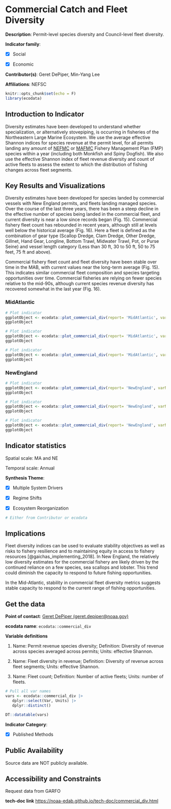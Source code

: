 # Commercial Catch and Fleet Diversity {#commercial_div}

**Description**: Permit-level species diversity and Council-level fleet diversity.

**Indicator family**: 

- [X] Social
- [X] Economic


**Contributor(s)**: Geret DePiper, Min-Yang Lee

**Affiliations**: NEFSC

```{r echo=FALSE}
knitr::opts_chunk$set(echo = F)
library(ecodata)
```
## Introduction to Indicator
Diversity estimates have been developed to understand whether specialization, or alternatively stovepiping, is occurring in fisheries of the Northeastern Large Marine Ecosystem. We use the average effective Shannon indices for species revenue at the permit level, for all permits landing any amount of [NEFMC](https://www.nefmc.org/) or [MAFMC](http://www.mafmc.org/) Fishery Management Plan (FMP) species within a year (including both Monkfish and Spiny Dogfish). We also use the effective Shannon index of fleet revenue diversity and count of active fleets to assess the extent to which the distribution of fishing changes across fleet segments.

## Key Results and Visualizations
Diversity estimates have been developed for species landed by commercial vessels with New England permits, and fleets landing managed species. Over the course of the last three years, there has been a steep decline in the effective number of species being landed in the commercial fleet, and current diversity is near a low since records began (Fig. 15).  Commercial fishery fleet count has rebounded in recent years, although still at levels well below the historical average (Fig. 16). Here a fleet is defined as the combination of gear type (Scallop Dredge, Clam Dredge, Other Dredge, Gillnet, Hand Gear, Longline, Bottom Trawl, Midwater Trawl, Pot, or Purse Seine) and vessel length category (Less than 30 ft, 30 to 50 ft, 50 to 75 feet, 75 ft and above). 

Commercial fishery fleet count and fleet diversity have been stable over time in the MAB, with current values near the long-term average (Fig. 15). This indicates similar commercial fleet composition and species targeting opportunities over time. Commercial fisheries are relying on fewer species relative to the mid-90s, although current species revenue diversity has recovered somewhat in the last year (Fig. 16).

### MidAtlantic

```{r plot_commercial_divMidAtlanticFleetcount}
# Plot indicator
ggplotObject <- ecodata::plot_commercial_div(report= 'MidAtlantic', varName= 'Fleet count')
ggplotObject
```

```{r plot_commercial_divMidAtlanticFleetdiversityinrevenue}
# Plot indicator
ggplotObject <- ecodata::plot_commercial_div(report= 'MidAtlantic', varName= 'Fleet diversity in revenue')
ggplotObject
```

```{r plot_commercial_divMidAtlanticPermitrevenuespeciesdiversity}
# Plot indicator
ggplotObject <- ecodata::plot_commercial_div(report= 'MidAtlantic', varName= 'Permit revenue species diversity')
ggplotObject
```

### NewEngland

```{r plot_commercial_divNewEnglandFleetcount}
# Plot indicator
ggplotObject <- ecodata::plot_commercial_div(report= 'NewEngland', varName= 'Fleet count')
ggplotObject
```

```{r plot_commercial_divNewEnglandFleetdiversityinrevenue}
# Plot indicator
ggplotObject <- ecodata::plot_commercial_div(report= 'NewEngland', varName= 'Fleet diversity in revenue')
ggplotObject
```

```{r plot_commercial_divNewEnglandPermitrevenuespeciesdiversity}
# Plot indicator
ggplotObject <- ecodata::plot_commercial_div(report= 'NewEngland', varName= 'Permit revenue species diversity')
ggplotObject
```


## Indicator statistics 
Spatial scale: MA and NE

Temporal scale: Annual

**Synthesis Theme**:

- [X] Multiple System Drivers
- [X] Regime Shifts
- [X] Ecosystem Reorganization


```{r autostats_commercial_div}
# Either from Contributor or ecodata
```

## Implications
Fleet diversity indices can be used to evaluate stability objectives as well as risks to fishery resilience and to maintaining equity in access to fishery resources [@gaichas_implementing_2018]. In New England, the relatively low diversity estimates for the commercial fishery are likely driven by the continued reliance on a few species, sea scallops and lobster. This trend could diminish the capacity to respond to future fishing opportunities. 

In the Mid-Atlantic, stability in commercial fleet diversity metrics suggests stable capacity to respond to the current range of fishing opportunities.

## Get the data

**Point of contact**: [Geret DePiper (geret.depiper@noaa.gov)](mailto:Geret DePiper (geret.depiper@noaa.gov)){.email}

**ecodata name**: `ecodata::commercial_div`

**Variable definitions**

1) Name: Permit revenue species diversity; Definition: Diversity of revenue across species averaged across permits; Units: effective Shannon.  
2) Name: Fleet diversity in revenue; Definition: Diversity of revenue across fleet segments; Units: effective Shannon. 
3) Name: Fleet count; Definition: Number of active fleets; Units: number of fleets.

```{r vars_commercial_div}
# Pull all var names
vars <- ecodata::commercial_div |>
   dplyr::select(Var, Units) |>
   dplyr::distinct()

DT::datatable(vars)
```
**Indicator Category**:

- [X] Published Methods


## Public Availability

Source data are NOT publicly available.

## Accessibility and Constraints

Request data from GARFO

**tech-doc link**
<https://noaa-edab.github.io/tech-doc/commercial_div.html>

